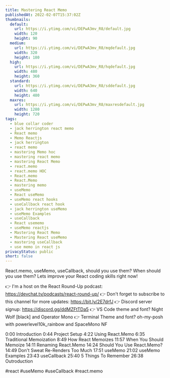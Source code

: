 ```yaml
---
title: Mastering React Memo
publishedAt: 2022-02-07T15:37:02Z
thumbnails:
  default:
    url: https://i.ytimg.com/vi/DEPwA3mv_R8/default.jpg
    width: 120
    height: 90
  medium:
    url: https://i.ytimg.com/vi/DEPwA3mv_R8/mqdefault.jpg
    width: 320
    height: 180
  high:
    url: https://i.ytimg.com/vi/DEPwA3mv_R8/hqdefault.jpg
    width: 480
    height: 360
  standard:
    url: https://i.ytimg.com/vi/DEPwA3mv_R8/sddefault.jpg
    width: 640
    height: 480
  maxres:
    url: https://i.ytimg.com/vi/DEPwA3mv_R8/maxresdefault.jpg
    width: 1280
    height: 720
tags:
  - blue collar coder
  - jack herrington react memo
  - React memo
  - Memo Reactjs
  - jack herrington
  - react memo
  - mastering Memo hoc
  - mastering react memo
  - mastering React Memo
  - react.memo
  - react.memo HOC
  - React.memo
  - React.Memo
  - mastering memo
  - useMemo
  - React useMemo
  - useMemo react hooks
  - useCallback react hook
  - jack herrington useMemo
  - useMemo Examples
  - useCallback
  - React usememo
  - useMemo reactjs
  - Mastering React Memo
  - Mastering React useMemo
  - mastering useCallback
  - use memo in react js
privacyStatus: public
short: false
---
```

  
  React.memo, useMemo, useCallback, should you use them? When should you use them? Lets improve your React coding skills right now!

👉 I'm a host on the React Round-Up podcast: https://devchat.tv/podcasts/react-round-up/
👉 Don't forget to subscribe to this channel for more updates: https://bit.ly/2E7drfJ
👉 Discord server signup: https://discord.gg/ddMZFtTDa5
👉 VS Code theme and font? Night Wolf [black] and Operator Mono
👉 Terminal Theme and font? oh-my-posh with powerlevel10k_rainbow and SpaceMono NF

0:00 Introduction
0:44 Project Setup
4:22 Using React.Memo
6:35 Traditional Memoization
8:49 How React Memoizes
11:57 When You Should Memoize
14:11 Renaming React.Memo
14:24 Should You Use React.Memo?
14:49 Don't Sweat Re-Renders Too Much
17:51 useMemo
21:02 useMemo Examples
23:43 useCallback
25:40 5 Things To Remember
26:38 Outroduction

#react #useMemo #useCallback #react.memo
  